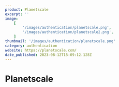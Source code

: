 ```yaml
---
product: Planetscale
excerpt: ''
image:
    [
        '/images/authentication/planetscale.png',
        '/images/authentication/planetscale2.png',
    ]
thumbnail: '/images/authentication/planetscale.png'
category: authentication
website: https://planetscale.com/
date_published: 2023-08-12T15:09:12.128Z
---
```



# Planetscale

<ContentCard
	alt='Planetscale Authentication'
	aspectRatio='16:9'
	group={true}
	src={frontmatter.image}
	thumbnail={frontmatter.thumbnail}
	width={1280}
/>
